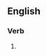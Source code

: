 ==English==

===Verb===
{{head|en|verb form}}

# {{present participle of|nominalize|lang=en|nocat=1}}